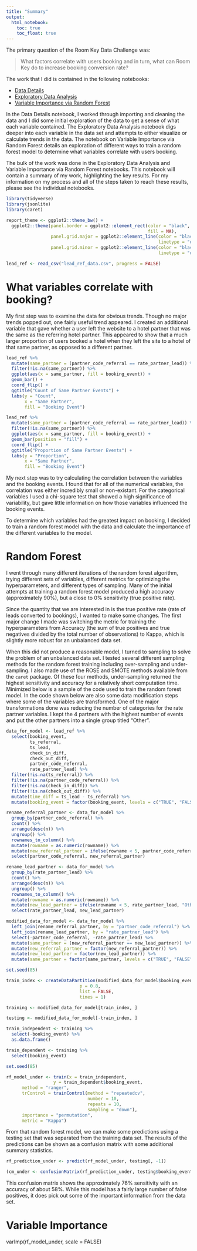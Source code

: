```yaml
---
title: "Summary"
output: 
  html_notebook:
    toc: true
    toc_float: true
---
```


The primary question of the Room Key Data Challenge was:

> What factors correlate with users booking and in turn, what can Room Key do 
> to increase booking conversion rate?

The work that I did is contained in the following notebooks: 

* [Data Details](Data_Details.nb.html) 
* [Exploratory Data Analysis](Exploratory_Data_Analysis.nb.html) 
* [Variable Importance via Random Forest](Variable_Importance_RF.nb.html)

In the Data Details notebook, I worked through importing and cleaning the data 
and I did some initial exploration of the data to get a sense of what each 
variable contained. The Exploratory Data Analysis notebook digs deeper into 
each variable in the data set and attempts to either visualize or calculate 
trends in the data. The notebook on Variable Importance via Random Forest 
details an exploration of different ways to train a random forest model to 
determine what variables correlate with users booking. 

The bulk of the work was done in the Exploratory Data Analysis and Variable 
Importance via Random Forest notebooks. This notebook will contain a summary 
of my work, highlighting the key results. For my information on my process and 
all of the steps taken to reach these results, please see the individual 
notebooks.

```r
library(tidyverse)
library(jsonlite)
library(caret)

report_theme <- ggplot2::theme_bw() +
  ggplot2::theme(panel.border = ggplot2::element_rect(color = "black",
                                                      fill = NA),
                 panel.grid.major = ggplot2::element_line(color = "black",
                                                          linetype = "dotted"),
                 panel.grid.minor = ggplot2::element_line(color = "black",
                                                          linetype = "dotted"))

lead_ref <- read_csv("lead_ref_data.csv", progress = FALSE)
```

# What variables correlate with booking?

My first step was to examine the data for obvious trends. Though no major 
trends popped out, one fairly useful trend appeared. I created an additional 
variable that gave whether a user left the website to a hotel partner that was 
the same as the referring hotel partner. This appeared to show that a much 
larger proportion of users booked a hotel when they left the site to a hotel 
of that same partner, as opposed to a different partner. 

```r
lead_ref %>% 
  mutate(same_partner = (partner_code_referral == rate_partner_lead)) %>% 
  filter(!is.na(same_partner)) %>% 
  ggplot(aes(x = same_partner, fill = booking_event)) +
  geom_bar() +
  coord_flip() +
  ggtitle("Count of Same Partner Events") +
  labs(y = "Count", 
       x = "Same Partner", 
       fill = "Booking Event")
```

```r
lead_ref %>% 
  mutate(same_partner = (partner_code_referral == rate_partner_lead)) %>% 
  filter(!is.na(same_partner)) %>% 
  ggplot(aes(x = same_partner, fill = booking_event)) +
  geom_bar(position = "fill") +
  coord_flip() +
  ggtitle("Proportion of Same Partner Events") +
  labs(y = "Proportion", 
       x = "Same Partner", 
       fill = "Booking Event")
```

My next step was to try calculating the correlation between the variables and 
the booking events. I found that for all of the numerical variables, the 
correlation was either incredibly small or non-existant. For the categorical 
variables I used a chi-square test that showed a high significance of 
variability, but gave little information on how those variables influenced 
the booking events.

To determine which variables had the greatest impact on booking, I decided to 
train a random forest model with the data and calculate the importance of the 
different variables to the model.

# Random Forest

I went through many different iterations of the random forest algorithm, trying 
different sets of variables, different metrics for optimizing the 
hyperparameters, and different types of sampling. Many of the initial attempts 
at training a random forest model produced a high accuracy (approximately 
90%), but a close to 0% sensitivity (true positive rate).

Since the quantity 
that we are interested in is the true positive rate (rate of leads converted to 
bookings), I wanted to make some changes. The first major change I made was 
switching the metric for training the hyperparameters from Accuracy (the sum 
of true positives and true negatives divided by the total number of 
observations) to Kappa, which is slightly more robust for an unbalanced 
data set.

When this did not produce a reasonable model, I turned to sampling to solve the 
problem of an unbalanced data set. I tested several different sampling methods 
for the random forest training including over-sampling and under-sampling. I 
also made use of the ROSE and SMOTE methods available from the `caret` package. 
Of these four methods, under-sampling returned the highest sensitivity and 
accuracy for a relatively short computation time. Minimized below is a sample 
of the code used to train the random forest model. In the code shown below are 
also some data modification steps where some of the variables are transformed. 
One of the major transformations done was reducing the number of categories 
for the rate partner variables. I kept the 4 partners with the highest number 
of events and put the other partners into a single group titled "Other". 

```r
data_for_model <- lead_ref %>% 
  select(booking_event, 
         ts_referral, 
         ts_lead,
         check_in_diff, 
         check_out_diff,
         partner_code_referral, 
         rate_partner_lead) %>% 
  filter(!is.na(ts_referral)) %>% 
  filter(!is.na(partner_code_referral)) %>% 
  filter(!is.na(check_in_diff)) %>% 
  filter(!is.na(check_out_diff)) %>% 
  mutate(time_diff = ts_lead - ts_referral) %>% 
  mutate(booking_event = factor(booking_event, levels = c("TRUE", "FALSE")))

rename_referral_partner <- data_for_model %>% 
  group_by(partner_code_referral) %>%
  count() %>%
  arrange(desc(n)) %>% 
  ungroup() %>% 
  rownames_to_column() %>% 
  mutate(rowname = as.numeric(rowname)) %>% 
  mutate(new_referral_partner = ifelse(rowname < 5, partner_code_referral, "Other")) %>% 
  select(partner_code_referral, new_referral_partner)

rename_lead_partner <- data_for_model %>% 
  group_by(rate_partner_lead) %>%
  count() %>%
  arrange(desc(n)) %>% 
  ungroup() %>% 
  rownames_to_column() %>% 
  mutate(rowname = as.numeric(rowname)) %>% 
  mutate(new_lead_partner = ifelse(rowname < 5, rate_partner_lead, "Other")) %>% 
  select(rate_partner_lead, new_lead_partner)

modified_data_for_model <- data_for_model %>% 
  left_join(rename_referral_partner, by = "partner_code_referral") %>% 
  left_join(rename_lead_partner, by = "rate_partner_lead") %>% 
  select(-partner_code_referral, -rate_partner_lead) %>% 
  mutate(same_partner = (new_referral_partner == new_lead_partner)) %>% 
  mutate(new_referral_partner = factor(new_referral_partner)) %>% 
  mutate(new_lead_partner = factor(new_lead_partner)) %>% 
  mutate(same_partner = factor(same_partner, levels = c("TRUE", "FALSE")))

set.seed(85)

train_index <- createDataPartition(modified_data_for_model$booking_event, 
                            p = 0.8,
                            list = FALSE, 
                            times = 1)

training <- modified_data_for_model[train_index, ]

testing <- modified_data_for_model[-train_index, ]

train_independent <- training %>% 
  select(-booking_event) %>% 
  as.data.frame()

train_dependent <- training %>% 
  select(booking_event)

set.seed(85) 

rf_model_under <- train(x = train_independent, 
                  y = train_dependent$booking_event, 
      method = "ranger", 
      trControl = trainControl(method = "repeatedcv", 
                               number = 10,
                               repeats = 10,
                               sampling = "down"), 
      importance = "permutation", 
      metric = "Kappa")
```

From that random forest model, we can make some predictions using a testing set 
that was separated from the training data set. The results of the predictions 
can be shown as a confusion matrix with some additional summary statistics.

```r
rf_prediction_under <- predict(rf_model_under, testing[, -1])

(cm_under <- confusionMatrix(rf_prediction_under, testing$booking_event))
```

This confusion matrix shows the approximately 76% sensitivity with an accuracy 
of about 58%. While this model has a fairly large number of false positives, 
it does pick out some of the important information from the data set. 

# Variable Importance

varImp(rf_model_under, scale = FALSE)
